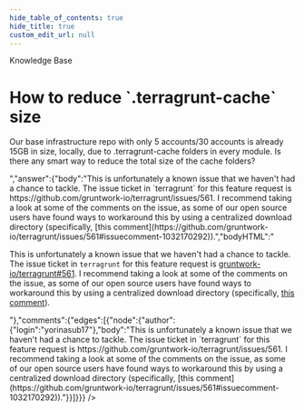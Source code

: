 ```yaml
---
hide_table_of_contents: true
hide_title: true
custom_edit_url: null
---
```



<CenterLayout>
<span class="title">Knowledge Base</span>
<h1>How to reduce `.terragrunt-cache` size</h1>
<GitHub json={{"id":"D_kwDOF8slf84AO7RH","number":243,"author":{"login":"marinalimeira"},"title":"How to reduce `.terragrunt-cache` size","body":"Our base infrastructure repo with only 5 accounts/30 accounts is already 15GB in size, locally, due to .terragrunt-cache folders in every module. Is there any smart way to reduce the total size of the cache folders? ","bodyHTML":"<p dir=\"auto\">Our base infrastructure repo with only 5 accounts/30 accounts is already 15GB in size, locally, due to .terragrunt-cache folders in every module. Is there any smart way to reduce the total size of the cache folders?</p>","answer":{"body":"This is unfortunately a known issue that we haven't had a chance to tackle. The issue ticket in `terragrunt` for this feature request is https://github.com/gruntwork-io/terragrunt/issues/561. I recommend taking a look at some of the comments on the issue, as some of our open source users have found ways to workaround this by using a centralized download directory (specifically, [this comment](https://github.com/gruntwork-io/terragrunt/issues/561#issuecomment-1032170292)).","bodyHTML":"<p dir=\"auto\">This is unfortunately a known issue that we haven't had a chance to tackle. The issue ticket in <code class=\"notranslate\">terragrunt</code> for this feature request is <a class=\"issue-link js-issue-link\" data-error-text=\"Failed to load title\" data-id=\"356864701\" data-permission-text=\"Title is private\" data-url=\"https://github.com/gruntwork-io/terragrunt/issues/561\" data-hovercard-type=\"issue\" data-hovercard-url=\"/gruntwork-io/terragrunt/issues/561/hovercard\" href=\"https://github.com/gruntwork-io/terragrunt/issues/561\">gruntwork-io/terragrunt#561</a>. I recommend taking a look at some of the comments on the issue, as some of our open source users have found ways to workaround this by using a centralized download directory (specifically, <a href=\"https://github.com/gruntwork-io/terragrunt/issues/561#issuecomment-1032170292\" data-hovercard-type=\"issue\" data-hovercard-url=\"/gruntwork-io/terragrunt/issues/561/hovercard\">this comment</a>).</p>"},"comments":{"edges":[{"node":{"author":{"login":"yorinasub17"},"body":"This is unfortunately a known issue that we haven't had a chance to tackle. The issue ticket in `terragrunt` for this feature request is https://github.com/gruntwork-io/terragrunt/issues/561. I recommend taking a look at some of the comments on the issue, as some of our open source users have found ways to workaround this by using a centralized download directory (specifically, [this comment](https://github.com/gruntwork-io/terragrunt/issues/561#issuecomment-1032170292))."}}]}}} />

</CenterLayout>
  

<!-- ##DOCS-SOURCER-START
{
  "sourcePlugin": "github-discussions",
  "hash": "5b4fa596176e58d1ab351296ade236de"
}
##DOCS-SOURCER-END -->
